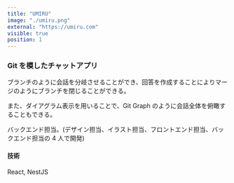 ```yaml
---
title: "UMIRU"
image: "./umiru.png"
external: "https://umiru.com"
visible: true
position: 1
---
```


### Git を模したチャットアプリ

ブランチのように会話を分岐させることができ、回答を作成することによりマージのようにブランチを閉じることができる。

また、ダイアグラム表示を用いることで、Git Graph のように会話全体を俯瞰することもできる。

バックエンド担当。(デザイン担当、イラスト担当、フロントエンド担当、バックエンド担当の 4 人で開発)

#### 技術

React, NestJS
